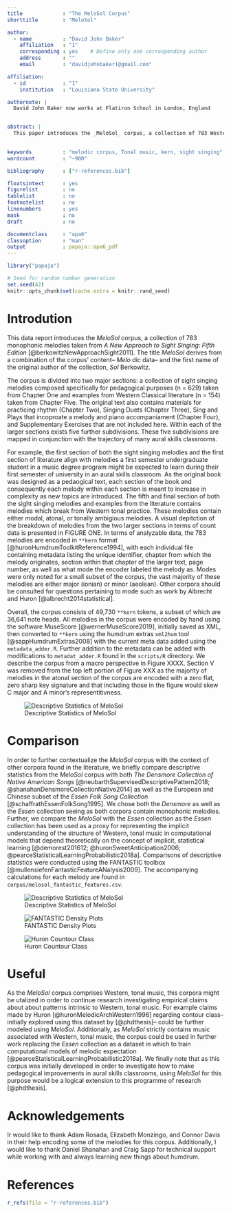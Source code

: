 ```yaml
---
title             : "The MeloSol Corpus"
shorttitle        : "MeloSol"

author: 
  - name          : "David John Baker"
    affiliation   : "1"
    corresponding : yes    # Define only one corresponding author
    address       : ""
    email         : "davidjohnbaker1@gmail.com"

affiliation:
  - id            : "1"
    institution   : "Louisiana State University"

authornote: |
  David John Baker now works at Flatiron School in London, England


abstract: |
  This paper introduces the _MeloSol_ corpus, a collection of 783 Western, tonal monophonic melodies. We first begin by describing the overal structure of the corpus, then proceede to detail its contents as they would be helpful for researchers working in the field of computational musicology or music psychology. In order to contextualizs the MeloSol corpus in relation to other corpora in the literature, we present descriptive statistics of the _MeloSol_ corpus alongside the _The Densmore Collection of Native American Song_ and _The Essen Folk Song Collection_. We suggest posible futures uses of this corpus including extending research investigating Western tonality, perceptual experiments neededing novel ecological stimuli, or work involving the musical generation of monophonic melodies in the style of Western tonal music.

  
keywords          : "melodic corpus, Tonal music, kern, sight singing"
wordcount         : "~900"

bibliography      : ["r-references.bib"]

floatsintext      : yes
figurelist        : no
tablelist         : no
footnotelist      : no
linenumbers       : yes
mask              : no
draft             : no

documentclass     : "apa6"
classoption       : "man"
output            : papaja::apa6_pdf
---
```


```r
library("papaja")
```

```r
# Seed for random number generation
set.seed(42)
knitr::opts_chunk$set(cache.extra = knitr::rand_seed)
```

# Introdution 

This data report introduces the _MeloSol_ corpus, a collection of 783 monophonic melodies taken from _A New Approach to Sight Singing: Fifth Edition_ [@berkowitzNewApproachSight2011].
The title _MeloSol_ derives from a combination of the corpus' content-- _Melo_ dic data-- and the first name of the original author of the collection, _Sol_ Berkowitz.

The corpus is divided into two major sections: a collection of sight singing melodies composed specifically for pedagogical purposes (n = 629) taken from Chapter One and examples from Western Classical literature (n = 154) taken from Chapter Five.
The original text also contains materials for practicing rhythm (Chapter Two), Singing Duets (Chapter Three), Sing and Plays that incoproate a melody and piano accompaniament (Chapter Four), and Supplementary Exercises that are not included here.
Within each of the larger sections exists five further subdivisions.
These five subdivisions are mapped in conjunction with the trajectory of many aural skills classrooms.

For example, the first section of both the sight singing melodies and the first section of literature align with melodies a first semester undergraduate student in a music degree program might be expected to learn during their first semester of university in an aural skills classroom. 
As the original book was designed as a pedaogical text, each section of the book and consequently each melody within each section is meant to increase in complexity as new topics are introduced.
The fifth and final section of both the sight singing melodies and examples from the literature contains melodies which break from Western tonal practice.
These melodies contain either modal, atonal, or tonally ambigious melodies. 
A visual depitction of the breakdown of melodies from the two larger sections in terms of count data is presented in FIGURE ONE. 
In terms of analyzable data, the 783 melodies are encoded in `**kern` format [@huronHumdrumToolkitReference1994], with each individual file containing metadata listing the unique identifier, chapter from which the melody originates, section within that chapter of the larger text, page number, as well as what mode the encoder labeled the melody as.
Modes were only noted for a small subset of the corpus, the vast majority of these melodies are either major (ionian) or minor (aeolean).
Other corpora should be consulted for questions pertaining to mode such as work by Albrecht and Huron [@albrecht2014statistical].

Overall, the corpus consists of 49,730 ``**kern`` tokens, a subset of which are 36,641 note heads.
All melodies in the corpus were encoded by hand using the software MuseScore [@wernerMuseScore2019], initially saved as XML, then converted to ``**kern`` using the humdrum extras `xml2hum` tool [@sappHumdrumExtras2008] with the current meta data added using the `metadata_adder.R`.
Further addition to the metadata can be added with modifications to `metadat_adder.R` found in the `scripts/R` directory.
We describe the corpus from a macro perspective in Figure XXXX.
Section V was removed from the top left portion of Figure XXX as the majority of melodies in the atonal section of the corpus are encoded with a zero flat, zero sharp key signature and that including those in the figure would skew C major and A minor's representitivness.

![Descriptive Statistics of MeloSol](../img/figure_1.png)

# Comparison 

In order to further contextualize the _MeloSol_ corpus with the context of other corpora found in the literature, we briefly compare descriptive statistics from the _MeloSol_ corpus with both _The Densmore Collection of Native American Songs_ [@neubarthSupervisedDescriptivePattern2018; @shanahanDensmoreCollectionNative2014] as well as the European and Chinese subset of the _Essen Folk Song Collection_ [@schaffrathEssenFolkSong1995].
We chose both the _Densmore_ as well as the _Essen_ collection seeing as both corpora contain monophonic melodies.
Further, we compare the _MeloSol_ with the _Essen_ collection as the _Essen_ collection has been used as a proxy for representing the implicit understanding of the structure of Western, tonal music in computational models that depend theoretically on the concept of implicit, statistical learning [@demorest201612; @huronSweetAnticipation2006; @pearceStatisticalLearningProbabilistic2018a].
Comparisons of descriptive statistics were conducted using the FANTASTIC toolbox [@mullensiefenFantasticFeatureANalysis2009]. 
The accompanying calculations for each melody are found in `corpus/melosol_fantastic_features.csv`.

![Descriptive Statistics of MeloSol](../img/figure_2a.png)

![FANTASTIC Density Plots](../img/figure_2b.png)

![Huron Countour Class](../img/figure_3.png)

# Useful 

As the _MeloSol_ corpus comprises Western, tonal music, this corpora might be utalized in order to continue research investigating empirical claims about about patterns intrinsic to Western, tonal music.
For example claims made by Huron [@huronMelodicArchWestern1996] regarding contour class-- initially explored using this dataset by [@phdthesis]-- could be further modeled using _MeloSol_.
Additionally, as _MeloSol_ strictly contains music associated with Western, tonal music, the corpus could be used in further work replacing the _Essen_ collection as a dataset in which to train computational models of melodic expectation [@pearceStatisticalLearningProbabilistic2018a].
We finally note that as this corpus was initially developed in order to investigate how to make pedagogical improvements in aural skills classrooms, using _MeloSol_ for this purpose would be a logical extension to this programme of research [@phdthesis]. 

# Acknowledgements

Ir would like to thank Adam Rosada, Elizabeth Monzingo, and Connor Davis in their help encoding some of the melodies for this corpus.
Additionally, I would like to thank Daniel Shanahan and Craig Sapp for technical support while working with and always learning new things about humdrum.

\newpage

# References
```r
r_refs(file = "r-references.bib")
```

\begingroup
\setlength{\parindent}{-0.5in}
\setlength{\leftskip}{0.5in}

<div id="refs" custom-style="Bibliography"></div>
\endgroup
